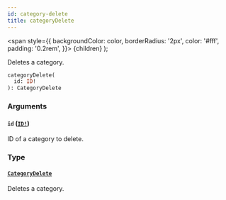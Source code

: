 ```yaml
---
id: category-delete
title: categoryDelete
---
```


<span
style={{
      backgroundColor: color,
      borderRadius: '2px',
      color: '#fff',
      padding: '0.2rem',
    }}>
{children}
</span>
);

Deletes a category.

```graphql
categoryDelete(
  id: ID!
): CategoryDelete

```

### Arguments

#### `id` ([`ID!`](/api-reference/scalars/id.mdx))

ID of a category to delete.

### Type

#### [`CategoryDelete`](/api-reference/objects/category-delete.mdx)

Deletes a category.
